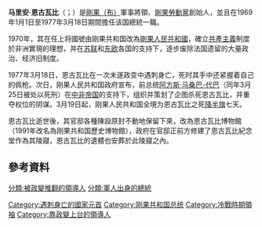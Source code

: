 {{Unreferenced|time=2021-10-15}}
{{Infobox officeholder
| office              = [[刚果共和国总统|刚果共和国总统]]
| predecessor         = [[阿尔弗雷德·拉乌尔|阿尔弗雷德·拉乌尔]]
| successor           = [[若阿基姆·雍比-奥庞戈|若阿基姆·雍比-奥庞戈]]
| image               = Marien Ngouabi, 1972 (cropped).jpg
| caption = 1972年
| term_start          = 1969年1月1日
| term_end            = 1977年3月18日
| vicepresident       = {{tsl|en|Ange Diawara||Ange Diawara}}<br/>Aimé Portella<br/>[[阿尔弗雷德·拉乌尔|阿尔弗雷德·拉乌尔]]<br/>{{tsl|en|Aloïse Moudileno-Massengo||Aloïse Moudileno-Massengo}}<br/>{{tsl|en|Ange-Édouard Poungui||Ange-Édouard Poungui}}
| party               = [[刚果劳动党|刚果劳动党]]
| birth_date          = {{Birth date|1938|12|31}}
| birth_place         = [[法屬赤道非洲|法屬赤道非洲]][[盆地省_(剛果共和國)|盆地省]]Ombellé
| death_date          = {{Death date and age|1977|03|18|1938|12|31}}
| death_place         = 刚果[[布拉柴维尔|布拉柴维尔]]
| resting_place       = [[布拉柴维尔|布拉柴维尔]]恩古瓦比紀念堂<ref>[https://www.adiac-congo.com/content/histoire-le-musee-marien-ngouabi-en-quete-dun-rayonnement-17346 Histoire : le musée Marien-Ngouabi en quête d’un rayonnement, Lundi 21 Juillet 2014 - 19:48]</ref><ref>[https://www.adiac-congo.com/content/commemoration-le-pct-celebre-lan-45-de-la-disparition-du-president-marien-ngouabi-136056 Commémoration : le PCT célèbre l’an 45 de la disparition du président Marien Ngouabi, Samedi 19 Mars 2022 - 10:33]</ref>
| death_cause         = 枪杀
| alma_mater          = [[圣西尔军校|圣西尔军校]]
| spouse              = Clotilde Ngouabi
| allegiance          = [[File:Flag_of_the_Congo_Army_(1970-1992).svg|20px]] [[剛果人民共和國|剛果人民共和國]]
| rank                = [[陸軍上將|陸軍上將]]
}}
'''马里安·恩古瓦比'''（{{Lang-fr|Marien Ngouabi}}；{{bd|1938年|12月31日|1977年|3月18日|}}）是[[剛果（布）|剛果（布）]]軍事將領、[[剛果勞動黨|剛果勞動黨]]創始人，並且在1969年1月1日至1977年3月18日期間擔任该国總統一職。

1970年，其在任上将國號由刚果共和国改為[[剛果人民共和國|剛果人民共和國]]，確立[[共產主義|共產主義]]制度於非洲實現的理想，并在[[苏联|苏联]]和[[东欧|东欧]]各国的支持下，逐步废除法国遗留的大量政治、经济旧制度。

1977年3月18日，恩古瓦比在一次未遂政变中遇刺身亡，死时其手中还紧握着自己的佩枪。次日，刚果人民共和国政府宣布，前总统[[阿方斯·马桑巴-代巴|阿方斯·马桑巴-代巴]]（同年3月25日被处以死刑）在[[中非帝国|中非帝国]]的支持下，组织并策划了企图杀死恩古瓦比，并重夺权位的阴谋。3月19日起，刚果人民共和国全境为恩古瓦比之死[[降半旗|降半旗]]七天。

恩古瓦比逝世後，其官邸各種陳設原封不動地保留下來，改為恩古瓦比博物館（1991年改名為刚果共和国歷史博物館），政府在官邸正前方修建了恩古瓦比紀念堂作為其陵寢，恩古瓦比的遺體也安葬於此陵寢之內。

==參考資料==
{{reflist}}

{{剛果共和國總統}}
{{冷戰相關人物}}

{{Authority control}}
{{DEFAULTSORT: Ngouabi}}
[[Category:遇刺身亡的國家元首|Category:遇刺身亡的國家元首]]
[[Category:刚果共和国总统|Category:刚果共和国总统]]
[[Category:冷戰時期領袖|Category:冷戰時期領袖]]
[[Category:靠政變上台的領導人|Category:靠政變上台的領導人]]
[[分類:被政變推翻的領導人|分類:被政變推翻的領導人]]
[[分類:軍人出身的總統|分類:軍人出身的總統]]